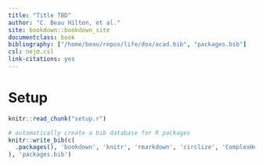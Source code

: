 ```yaml
---
title: "Title TBD"
author: "C. Beau Hilton, et al."
site: bookdown::bookdown_site
documentclass: book
bibliography: ["/home/beau/repos/life/dox/acad.bib", "packages.bib"]
csl: nejm.csl
link-citations: yes
---
```

# Setup

```r
knitr::read_chunk("setup.r")
```

```r
# automatically create a bib database for R packages
knitr::write_bib(c(
  .packages(), 'bookdown', 'knitr', 'rmarkdown', 'circlize', 'ComplexHeatmap'
), 'packages.bib')
```

